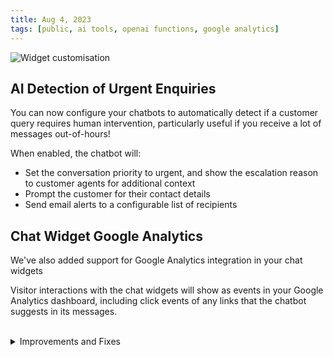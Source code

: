 ```yaml
---
title: Aug 4, 2023
tags: [public, ai tools, openai functions, google analytics]
---
```


![Widget customisation](./assets/images/Release-2023-08-04.png)

## AI Detection of Urgent Enquiries

You can now configure your chatbots to automatically detect if a customer query requires human intervention, particularly useful if you receive a lot of messages out-of-hours!

When enabled, the chatbot will:

- Set the conversation priority to urgent, and show the escalation reason to customer agents for additional context
- Prompt the customer for their contact details
- Send email alerts to a configurable list of recipients

## Chat Widget Google Analytics

We've also added support for Google Analytics integration in your chat widgets

Visitor interactions with the chat widgets will show as events in your Google Analytics dashboard, including click events of any links that the chatbot suggests in its messages. 

<br/>

<details>
  <summary>Improvements and Fixes</summary>

  - Website management: Adding websites to your chatbot's knowledge base has been centralised to the data sources page, making it possible to share websites between chatbots
  - Chat widget: Fixed occassional formatting of source citations in chatbot answers
  - Firefox: Fixed minor padding issue on the Integrations page in Firefox browser

</details>

<br/>
